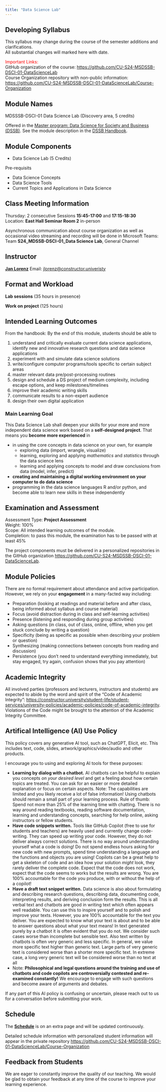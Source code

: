 ```yaml
---
title: "Data Science Lab"
---
```


:::{.callout-important collapse=false appearance='default' icon=true}
## Developing Syllabus
This syllabus may change during the course of the semester additions and clarifications.  
All substantial changes will marked here with date. 

[Important Links:]{style='color:red;'}    
GitHub organization of the course:  <https://github.com/CU-S24-MSDSSB-DSCI-01-DataScienceLab>   
Course Organization repository with non-public information:  <https://github.com/CU-S24-MSDSSB-DSCI-01-DataScienceLab/Course-Organization>
:::

## Module Names

MDSSSB-DSCI-01 Data Science Lab (Discovery area, 5 credits)

Offered in the [Master program: Data Science for Society and Business (DSSB)](https://constructor.university/programs/graduate-education/data-science-for-society-business). See the module description in the [DSSB Handbook](https://constructor.university/sites/default/files/2023-09/DSSB_MSc_Handbook_16-08-2023_Track%20changes%20.pdf). 


## Module Components

- Data Science Lab (5 Credits)

Pre-requisits 

- Data Science Concepts
- Data Science Tools 
- Current Topics and Applications in Data Science


## Class Meeting Information

Thursday: 2 consecutive Sessions  **15:45-17:00** and **17:15-18:30**    
Location: **East Hall Seminar Room 2** in-person  

Asynchronous communication about course organization as well as occasional video streaming and recording will be done in Microsoft Teams:   
Team **S24_MDSSB-DSCI-01_Data Science Lab**, General Channel


## Instructor

[**Jan Lorenz**](http://janlo.de) Email: <jlorenz@constructor.univeristy>


## Format and Workload

**Lab sessions** (35 hours in presence)

**Work on project** (125 hours)


## Intended Learning Outcomes

From the handbook: By the end of this module, students should be able to

1. understand and critically evaluate current data science applications, identify new and innovative research questions and data science applications
2. experiment with and simulate data science solutions
3. write/configure computer programs/tools specific to certain subject areas
4. master relevant data pre/post-processing routines
5. design and schedule a DS project of medium complexity, including escape options, and keep milestones/timelines
6. improve their academic writing skills
7. communicate results to a non-expert audience
8. design their own digital application

### Main Learning Goal

This Data Science Lab shall deepen your skills for your more and more independent data science work based on a **self-designed project**. That means you **become more experienced** in

- in using the core concepts in data science on your own, for example
    - exploring data (import, wrangle, visualize)
    - learning, exploring and applying *mathematics* and *statistics* through the data science lens
    - learning and applying concepts to model and draw conclusions from data (model, infer, predict)
- **creating and maintaining a digital working environment on your computer to do data science**
- programming in the data science languages R and/or python, and become able to learn new skills in these independently

## Examination and Assessment

Assessment Type: **Project Assessment**   
Weight: 100%   
Scope: All intended learning outcomes of the module.  
Completion: to pass this module, the examination has to be passed with at least 45%  

The project components must be delivered in a personalized repositories in the GitHub organization <https://github.com/CU-S24-MSDSSB-DSCI-01-DataScienceLab>.


## Module Policies


There are no formal requirement about attendance and active participation. However, we rely on your **engagement** in a many-facted way including: 

* Preparation (looking at readings and material before and after class, being informed about syllabus and course material)
* Focus (avoid distraction during in class and self-learning activities)
* Presence (listening and responding during group activities)
* Asking questions (in class, out of class, online, offline, when you get stuck conclude by writing a question)
* Specificity (being as specific as possible when describing your problem or question)
* Synthesizing (making connections between concepts from reading and discussion)
* Persistence (you don't need to understand everything immediately, but stay engaged, try again, confusion shows that you pay attention)

## Academic Integrity
All involved parties (professors and lecturers, instructors and students) are expected to abide by the word and spirit of the "Code of Academic Integrity": 
<https://constructor.university/student-life/student-services/university-policies/academic-policies/code-of-academic-integrity>. Violations of the Code might be brought to the attention of the Academic Integrity Committee.

## Artifical Intelligence (AI) Use Policy

This policy covers any generative AI tool, such as ChatGPT, Elicit, etc. This includes text, code, slides, artwork/graphics/video/audio and other products.

I encourage you to using and exploring AI tools for these purposes: 

  - **Learning by dialog with a chatbot.** AI chatbots can be helpful to explain you concepts *on your desired level* and get a feeling about how certain topics are treated. You can ask for an easier or more detailed explanation or focus on certain aspects. Note: The capabilities are limited and you likely receive a lot of false information! Using chatbots should remain a small part of your learning process. Rule of thumb: Spend not more than 25% of the learning time with chatting. There is no way around reading textbooks, reading software documentation, learning and understanding concepts, searching for help online, asking instructors or fellow students.
  - **Have code snippets written.** Tools like GitHub Copilot (free to use for students and teachers) are heavily used and currently change code-writing. They can speed up writing your code. However, they do not deliver always correct solutions. There is no way around understanding yourself what a code is doing! Do not spend endless hours asking for new code with new prompts, spend time understanding a language and the functions and objects you are using! Copilots can be a great help to get a skeleton of code and an idea how your solution *might* look, they rarely deliver the complete code. Expect that the code does not work, expect that the code seems to works but the results are wrong. You are 100% accountable for the code you produce, with or without the help of a copilot!
  - **Have a draft text snippet written.** Data science is also about formulating and describing research questions, describing data, documenting code, interpreting results, and deriving conclusion form the results. This is all verbal text and chatbots are good in writing text which often appears well readable. You can use this to inspire yourself and to polish and improve your texts. However, you are 100% accountable for the text you deliver. You are expected to know what your text is about and to be able to answer questions about what your text means! In text generated purely by a chatbot it is often evident that you do not. We consider such cases worse than incomplete but sensible text. Also text written by chatbots is often very generic and less specific. In general, we value more specific text higher than generic text. Large parts of very generic text is considered worse than a shorter more specific text. In extreme case, a long very generic text will be considered worse than no text at all
  - Note: **Philosophical and legal questions around the training and use of chatbots and code copilots are controversially contested and re-examined constantly!** We encourage to engage with such questions and become aware of arguments and debates.

If any part of this AI policy is confusing or uncertain, please reach out to us for a conversation before submitting your work.

## Schedule

The [**Schedule**](schedule.qmd) is on an extra page and will be updated continuously. 

Detailed schedule information with personalized student information will appear in the private repository <https://github.com/CU-S24-MSDSSB-DSCI-01-DataScienceLab/Course-Organization>



## Feedback from Students

We are eager to constantly improve the quality of our teaching. We would be glad to obtain your feedback at any time of the course to improve your learning experience.